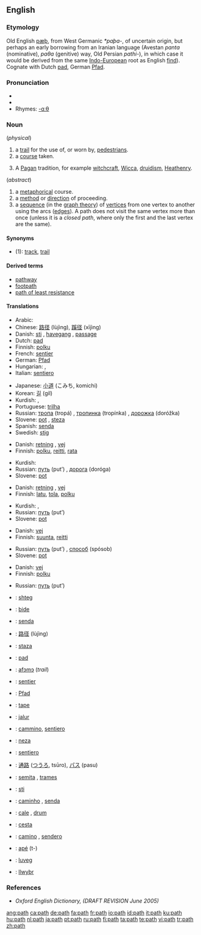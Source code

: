 ==English==

===Etymology===
Old English [[pæþ]], from West Germanic ''*paþa-'', of uncertain origin, but perhaps an early borrowing from an Iranian language (Avestan ''pɑntɑ'' (nominative), ''pɑθɑ'' (genitive) way, Old Persian ''pɑthi-''), in which case it would be derived from the same [[Indo-European]] root as English [[find]]).  Cognate with Dutch [[pad#Dutch|pad]], German [[Pfad]].

===Pronunciation===
*{{IPA|/pæθ/}}
*{{audio|en-us-path.ogg|Audio (US)}}
*Rhymes: [[Rhymes:English:-ɑːθ|-ɑːθ]]

===Noun===
{{en-noun}}

(''physical'')

# a [[trail]] for the use of, or worn by, [[pedestrian]]s.
# a [[course]] taken.
# {{context|paganism}} A [[Pagan]] tradition, for example [[witchcraft]], [[Wicca]], [[druidism]], [[Heathenry]].


(''abstract'')
# a [[metaphorical]] course.
# a [[method]] or [[direction]] of proceeding.
# a [[sequence]] (in the [[graph theory]]) of [[vertex|vertices]] from one vertex to another using the arcs ([[edge|edges]]). A path does not visit the same vertex more than once (unless it is a ''closed path'', where only the first and the last vertex are the same).

====Synonyms====
*(1): [[track]], [[trail]]

====Derived terms====
*[[pathway]]
*[[footpath]]
*[[path of least resistance]]

====Translations====
{{trans-top|a trail for the use of, or worn by, pedestrians}}
*Arabic: {{Arab|[[طريق]]}} {{IPAchar|(ʈarīeq)}} {{m}}
*Chinese: [[路径]] (lùjìng), [[蹊径]] (xījìng)
*Danish: [[sti]] {{c}}, [[havegang]] {{c}}, [[passage]] {{c}}
*Dutch: [[pad#Dutch|pad]]
*Finnish: [[polku]]
*French: [[sentier]] {{m}}
*German: [[Pfad]] {{m}}
*Hungarian: {{t|hu|ösvény}}, {{t|hu|út}}
*Italian: [[sentiero]] {{m}}
{{trans-mid}}
*Japanese: [[小道]] (こみち, komichi)
*Korean: [[길]] (gil)
*Kurdish: {{KUchar|[[ڕێ]]}}, {{KUchar|[[ڕێگه‌]]}}
*Portuguese: [[trilha]] {{f}}
*Russian: [[тропа]] (tropá) {{f}}, [[тропинка]] (tropínka) {{f}}, [[дорожка]] (doróžka) {{f}}
*Slovene: [[pot]] {{f}}, [[steza]] {{f}}
*Spanish: [[senda]] {{f}}
*Swedish: [[stig]] {{n}}
{{trans-bottom}}

{{trans-top|a course taken}}
*Danish: [[retning]] {{c}}, [[vej]] {{c}}
*Finnish: [[polku]], [[reitti]], [[rata]]
{{trans-mid}}
*Kurdish: {{KUchar|[[ڕێ]]}}
*Russian: [[путь]] (put’) {{m}}, [[дорога]] (doróga) {{f}}
*Slovene: [[pot]] {{f}}
{{trans-bottom}}

{{trans-top|a metaphorical course}}
*Danish: [[retning]] {{c}}, [[vej]] {{c}}
*Finnish: [[latu]],  [[tola]], [[polku]]
{{trans-mid}}
*Kurdish: {{KUchar|[[ڕێ]]}}, {{KUchar|[[ڕێباز]]}}
*Russian: [[путь]] (put’) {{m}}
*Slovene: [[pot]] {{f}}
{{trans-bottom}}

{{trans-top|a method or direction of proceeding}}
*Danish: [[vej]] {{c}}
*Finnish: [[suunta]], [[reitti]]
{{trans-mid}}
*Russian: [[путь]] (put’) {{m}}, [[способ]] (spósob) {{m}}
*Slovene: [[pot]] {{f}}
{{trans-bottom}}

{{trans-top|a sequence of vertices from one vertex to another}}
*Danish: [[vej]] {{c}}
*Finnish: [[polku]]
{{trans-mid}}
*Russian: [[путь]] (put’) {{m}}
{{trans-bottom}}

{{checktrans-top}}
*{{ttbc|Albanian}}: [[shteg]]
*{{ttbc|Basque}}: [[bide]]
*{{ttbc|Catalan}}: [[senda]] {{f}}
*{{ttbc|Chinese}}: [[路径]] (lùjìng)
*{{ttbc|Croatian}}: [[staza]] {{f}}
*{{ttbc|Dutch}}: [[pad]] {{n}}
*{{ttbc|Ewe}}: [[afɔmɔ]] {{n}} (''trail'')
*{{ttbc|French}}: [[sentier]] {{m}}
*{{ttbc|German}}: [[Pfad]] {{m}}
*{{ttbc|Guaraní}}: [[tape]]
*{{ttbc|Indonesian}}: [[jalur]]
*{{ttbc|Interlingua}}: [[cammino]], [[sentiero]]
{{trans-mid}}
*{{ttbc|Isthmus Zapotec}}: [[neza]]
*{{ttbc|Italian}}: [[sentiero]] {{m}}
*{{ttbc|Japanese}}: [[通路]] ([[つうろ]], tsūro), [[パス]] (pasu)
*{{ttbc|Latin}}: [[semita]] {{f}}, [[trames]] {{m}}
*{{ttbc|Norwegian}}: [[sti]] {{m}}
*{{ttbc|Portuguese}}: [[caminho]] {{m}}, [[senda]] {{f}}
*{{ttbc|Romanian}}: [[cale]] {{f}}, [[drum]] {{n}}
*{{ttbc|Slovak}}: [[cesta]] {{f}}
*{{ttbc|Spanish}}: [[camino]] {{m}}, [[sendero]] {{m}}
*{{ttbc|Tupinambá}}: [[apé]] (t-)
*{{ttbc|Volapük}}: [[luveg]]
*{{ttbc|Welsh}}: [[llwybr]] {{m}}
{{trans-bottom}}

===References===
*''Oxford English Dictionary, (DRAFT REVISION June 2005)''

[[ang:path]]
[[ca:path]]
[[de:path]]
[[fa:path]]
[[fr:path]]
[[io:path]]
[[id:path]]
[[it:path]]
[[ku:path]]
[[hu:path]]
[[nl:path]]
[[ja:path]]
[[pt:path]]
[[ru:path]]
[[fi:path]]
[[ta:path]]
[[te:path]]
[[vi:path]]
[[tr:path]]
[[zh:path]]